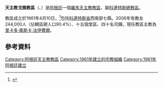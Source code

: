 {{Infobox Roman Catholic diocese
|Roman Catholic Diocese of = 天主教戈雅教區
|Latin name of diocese = Dioecesis Goyanensis
|image =
|caption =
|location = [[阿根廷|阿根廷]]
|territory =[[科連特斯省|科連特斯省]]西南部七縣
|population = 244,000
|rite = 拉丁禮
|patron =
|province = 科連特斯
|established = 1961年
|cathedral =玫瑰聖母主教座堂
|co-cathedral =
|leadership = 主教
|website =
|教宗 =
|metropolitan =
|ordinary = 里卡多·奧斯卡·法伊費爾
|coadjutor bishop =
|auxiliary =
}}

'''天主教戈雅教區'''（{{lang-la|Dioecesis Goyanensis}}、{{lang-es|Diócesis de Goya}}）是[[阿根廷|阿根廷]]一個[[羅馬天主教|羅馬天主教]][[教區|教區]]，屬[[天主教科連特斯總教區|科連特斯總教區]]。

教區成立於1961年4月10日，<ref>{{cite journal|journal=[[宗座公報|宗座公報]]|publisher=梵蒂岡出版社|date=1961年|volume=53|title=''Quotiens amplo''|page=659|url=http://www.vatican.va/archive/aas/documents/AAS%2053%20%5B1961%5D%20-%20ocr.pdf|access-date=2013-04-09|archive-date=2013-10-07|archive-url=https://web.archive.org/web/20131007213220/http://www.vatican.va/archive/aas/documents/AAS%2053%20%5B1961%5D%20-%20ocr.pdf|dead-url=no}}</ref>包括[[科連特斯省|科連特斯省]]西南部七縣。2006年有教友244,000人（佔轄區總人口90.4%）、十五個堂區、四十名司鐸。現任教區主教為[[里卡多·奧斯卡·法伊費爾|里卡多·奧斯卡·法伊費爾]]。

==參考資料==
{{reflist}}

{{阿根廷天主教教區}}

{{DEFAULTSORT:Goya}}
[[Category:阿根廷天主教教區|Category:阿根廷天主教教區]]
[[Category:1961年建立的宗教組織|Category:1961年建立的宗教組織]]
[[Category:1961年阿根廷建立|Category:1961年阿根廷建立]]
